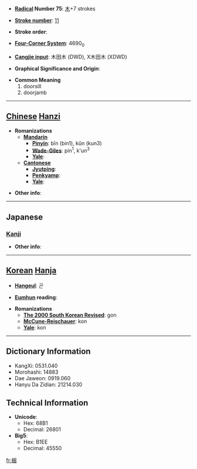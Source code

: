 * '''[[Wiktionary:Chinese radical index| Radical]] Number 75''': [[Wiktionary:Chinese radical index 木|木]]+7 strokes

* '''[[Wiktionary:Chinese total strokes index|Stroke number]]''': [[Wiktionary:Chinese total strokes index 11|11]]

* '''Stroke order''': 

* '''[[Wiktionary:Chinese four corner index|Four-Corner System]]''': 4690<sub>0</sub>

* '''[[Wiktionary:Chinese Cangjie index|Cangjie input]]''': 木田木 (DWD), X木田木 (XDWD)

* '''Graphical Significance and Origin''': 

* '''Common Meaning'''
*#doorsill
*# doorjamb


----

== [[Chinese]] [[Hanzi]] ==

* '''Romanizations'''
** '''[[Mandarin]]'''
*** '''[[Pinyin]]''': bīn (bin1), kǔn (kun3)
*** '''[[Wade-Giles]]''': pin<sup>1</sup>, k'un<sup>3</sup>
*** '''[[Yale]]''': 
** '''[[Cantonese]]'''
*** '''[[Jyutping]]''':
*** '''[[Penkyamp]]''': 
*** '''[[Yale]]''': 

* '''Other info''': 

----

==Japanese==
===[[Kanji]]===
{{kanji|on readings=[[こん]] (kon)
|kun readings=[[しきみ]] (shikimi), [[こり]] (kori)
}}

* '''Other info''':  

----

== [[Korean]] [[Hanja]] ==

* '''[[Hangeul]]''': 곤

* '''[[Eumhun]] reading''': 

* '''Romanizations'''
** '''[[The 2000 South Korean Revised Romanization|The 2000 South Korean Revised]]''': gon
** '''[[McCune-Reischauer]]''': kon
** '''[[Yale]]''': kon

----

== Dictionary Information ==

* KangXi: 0531.040
* Morohashi: 14883
* Dae Jaweon: 0919.060
* Hanyu Da Zidian: 21214.030

== Technical Information ==

* '''Unicode''':
** Hex: 68B1
** Decimal: 26801
* '''Big5''':
** Hex: B1EE
** Decimal: 45550

[[fr:梱]]